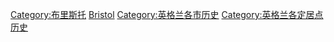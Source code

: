 [[Category:布里斯托|Category:布里斯托]]
[[Category:英格蘭各郡歷史|Bristol]]
[[Category:英格兰各市历史|Category:英格兰各市历史]]
[[Category:英格兰各定居点历史|Category:英格兰各定居点历史]]